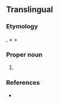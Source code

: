 ==Translingual==
{{wikipedia}}
{{wikispecies}}

===Etymology===
{{etyl|NL.|mul}}, {{etyl|grc|mul}} {{term|πολύς|lang=grc||many}} + {{term|κύστις|lang=grc||bladder}} + {{term|-ina|lang=mul}}

===Proper noun===
{{taxoninfl}}

# {{taxon|class|subphylum|Radiozoa|including numerous minute [[marine]] species. The skeleton is composed of [[silica]], and is often very elegant in form and sculpture. Many have been found in the fossil state.}}

===References===
* {{R:Webster 1913}}